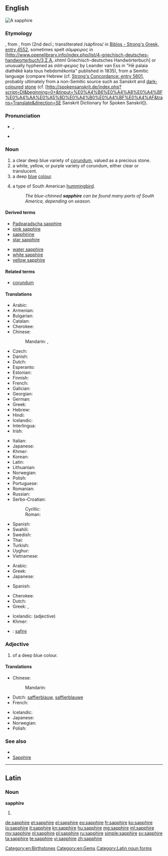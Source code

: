 {{also|Sapphire}}
==English==
[[Image:Szafir, RPA.jpg|thumb|A sapphire]]
{{wikipedia}}

===Etymology===
{{etyl|fro}} {{term|saphir|lang=fro}}, from {{etyl|la}} {{term|sapphirus|lang=la}}, from {{etyl|grc}} {{term|σάπφειρος|ἡ σάπφειρος|tr=hē sáppheiros|sc=polytonic|lang=grc|[[precious]] [[stone]], [[gem]]}} (2nd decl.; transliterated /sápfiros/ in [http://concordances.org/greek/4552.htm Biblos - Strong's Greek, entry 4552], sometimes spelt ''σάμφειρος'' in [http://www.openelibrary.info/index.php/list/4-griechisch-deutsches-handworterbuch/3,Σ,Ά,.xhtml Griechisch-deutsches Handwörterbuch] or unusually hyphened as ''σάπ-φειρος'' by Leander van Ess in "Hē palaia diathēkē kata tous hebdomēkonta" published in 1835), from a Semitic language (compare Hebrew {{term|ספיר|סַפִּיר|lang=he|tr=sappir}} (cf. [http://concordances.org/hebrew/5601.htm Strong's Concordance: entry 5601], probably ultimately from a non-Semitic source such as Sanskrit {{term|शनिप्रिय|tr=śanipriya|lang=sa||dear to Saturn}} and [[dark-coloured]] [[stone]] (cf. [http://spokensanskrit.de/index.php?script=DI&beginning=0+&tinput=%E0%A4%B6%E0%A4%A8%E0%A4%BF%E0%A4%AA%E0%A5%8D%E0%A4%B0%E0%A4%BF%E0%A4%AF&trans=Translate&direction=SE Sanskrit Dictionary for Spoken Sanskrit]).

===Pronunciation===
* {{a|UK}} {{IPA|/ˈsæf.aɪ.ə(ɹ)/}}, {{X-SAMPA|/"s{f.aI.@(r)/}}
* {{audio|En-us-sapphire.ogg|Audio (US)}}

===Noun===
{{en-noun}}

# a clear deep blue variety of [[corundum]], valued as a precious stone.
# a white, yellow, or purple variety of corundum, either clear or translucent.
# a deep [[blue]] [[colour]].
#: {{color panel|164771}}
# a type of South American [[hummingbird]].
#: ''The blue-chinned '''sapphire''' can be found many parts of South America, depending on season.''

====Derived terms====
{{rel-top|Derived terms}}
* [[Padparadscha sapphire]]
* [[pink sapphire]]
* [[sapphirine]]
* [[star sapphire]]
{{rel-mid}}
* [[water sapphire]]
* [[white sapphire]]
* [[yellow sapphire]]
{{rel-bottom}}

====Related terms====
* [[corundum]]

====Translations====
{{trans-top|gem}}
* Arabic: {{t-|ar|ياقوت|tr=yāqūt|m}}
* Armenian: {{t-|hy|շափյուղա|tr=šap'yuġa}}
* Bulgarian: {{t+|bg|сапфир|tr=sapfir|m}}
* Catalan: {{t-|ca|safir|m}}
* Cherokee: {{t-|chr|ᏌᏆᏯ|tr=saquaya|sc=Cher}}
* Chinese:
*: Mandarin: {{t+|cmn|藍寶石|sc=Hani}}, {{t+|cmn|蓝宝石|tr=lánbǎoshí|sc=Hani}}
* Czech: {{t-|cs|safír|m}}
* Danish: {{t-|da|safir|c}}
* Dutch: {{t+|nl|saffier|m}}
* Esperanto: {{t-|eo|safiro}}
* Estonian: {{t-|et|safiir}}
* Finnish: {{t+|fi|safiiri}}
* French: {{t+|fr|saphir|m}}
* Galician: {{t-|gl|zafiro|m}}
* Georgian: {{t-|ka|საფირონი|tr=sap’ironi|sc=Geor}}
* German: {{t+|de|Saphir|m}}
* Greek: {{t+|el|ζαφείρι|n|tr=zafíri}}
* Hebrew: {{t+|he|ספיר|tr=safīr|m}}
* Hindi: {{t-|hi|नीलम|m|tr=nīlam}}
* Icelandic: {{t-|is|safír|m}}
* Interlingua: {{t-|ia|sapphiro}}
* Irish: {{t-|ga|saifír|f}}
{{trans-mid}}
* Italian: {{t+|it|zaffiro|m}}
* Japanese: {{t-|ja|サファイア|tr=safaia}}
* Khmer: {{t+|km|កណ្ដៀង|tr=kɑndiəng|sc=Khmr}}
* Korean: {{t+|ko|사파이어|tr=sapai-eo|sc=Hang}}
* Latin: {{t-|la|sapphirus|f}}
* Lithuanian: {{t-|lt|safyras|m}}
* Norwegian: {{t-|no|safir|m}}
* Polish: {{t+|pl|szafir|m}}
* Portuguese: {{t+|pt|safira|f}}
* Romanian: {{t+|ro|safir|n}}
* Russian: {{t+|ru|сапфир|m|tr=sapfír}}
* Serbo-Croatian:
*: Cyrillic: {{t-|sh|сафир|m|alt=са̀фӣр|sc=Cyrl}}
*: Roman: {{t-|sh|safir|m|alt=sàfīr}}
* Spanish: {{t+|es|zafiro|m}}
* Swahili: {{t-|sw|yakuti samawi}}
* Swedish: {{t+|sv|safir|c}}
* Thai: {{t-|th|ไพลิน|tr=pailin|sc=Thai}}
* Turkish: {{t+|tr|safir}}
* Uyghur: {{ug-Arab|[[كۆك]] [[ياقۇت]]}}
* Vietnamese: {{t-|vi|xa-phia}}
{{trans-bottom}}

{{trans-top|corundum}}
* Arabic: {{t-|ar|ياقوت|tr=yāqūt|m}}
* Greek: {{t+|el|σάπφειρος|m|tr=sápfiros}}
* Japanese: {{t-|ja|サファイア|tr=safaia}}
{{trans-mid}}
* Spanish: {{t+|es|zafiro|m}}
{{trans-bottom}}

{{trans-top|colour}}
* Cherokee: {{t-|chr|ᏌᏆᏯ-ᏌᎪᏂᎨᎢ|tr=saquaya-sagonigei|sc=Cher}}
* Dutch: {{t+|nl|saffierblauw|n}}
* Greek: {{t-|el|ζαφειρένιο|n|tr=zafirénio}}, {{t-|el|βαθυκύανο|n|tr=vathicíano}}
{{trans-mid}}
* Icelandic: {{t-|is|safírblár}} (adjective)
* Khmer: {{t+|km|កណ្ដៀង|tr=kɑndiəng|sc=Khmr}}
{{trans-bottom}}

{{trans-top|type of hummingbird}}
{{trans-mid}}
{{trans-bottom}}

{{ttbc-top}}
* {{ttbc|ie}}: [[safire]]
{{trans-mid}}
{{trans-bottom}}

===Adjective===
{{en-adj}}

# of a deep blue colour.

====Translations====
{{trans-top|colour}}
* Chinese:
*: Mandarin: {{t|cmn|lán bǎoshí|tr=蓝宝石|sc=Hani}}
* Dutch: [[saffierblauw]], [[saffierblauwe]]
* French: {{t+|fr|saphir|m|f}}
{{trans-mid}}
* Icelandic: {{t-|is|safírblár}}
* Japanese: {{t-|ja|サファイア色|tr=safaiairo|sc=Jpan}}
* Norwegian: {{t-|no|safirblå}}
* Polish: {{t-|pl|szafirowy|m}}
{{trans-bottom}}

===See also===
* {{list:blues/en}}
* [[Sapphire]]

[[Category:en:Birthstones]]
[[Category:en:Gems]]

----

==Latin==

===Noun===
'''sapphīre''' {{f}}

# {{inflection of|sapphirus|sapphīrus|voc|s|lang=la}}

[[Category:Latin noun forms]]

[[de:sapphire]]
[[et:sapphire]]
[[el:sapphire]]
[[eo:sapphire]]
[[fr:sapphire]]
[[ko:sapphire]]
[[io:sapphire]]
[[it:sapphire]]
[[kn:sapphire]]
[[hu:sapphire]]
[[mg:sapphire]]
[[ml:sapphire]]
[[my:sapphire]]
[[nl:sapphire]]
[[pl:sapphire]]
[[ru:sapphire]]
[[simple:sapphire]]
[[sv:sapphire]]
[[ta:sapphire]]
[[te:sapphire]]
[[vi:sapphire]]
[[zh:sapphire]]